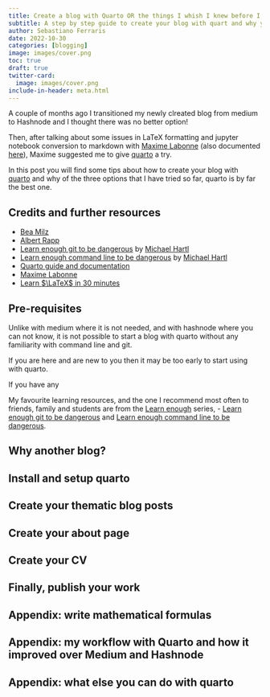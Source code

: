 ```yaml
---
title: Create a blog with Quarto OR the things I whish I knew before I started blogging
subtitle: A step by step guide to create your blog with quart and why you should be using it for blogging
author: Sebastiano Ferraris
date: 2022-10-30
categories: [blogging]
image: images/cover.png
toc: true
draft: true
twitter-card:
  image: images/cover.png
include-in-header: meta.html  
---
```


A couple of months ago I transitioned my newly clreated blog from medium to Hashnode and I thought there was no better option!

Then, after talking about some issues in LaTeX formatting and jupyter notebook conversion to markdown with [Maxime Labonne](https://mlabonne.github.io/blog/) (also documented [here](https://geods.hashnode.dev/medium-to-hasgnode)), Maxime suggested me to give [quarto](https://quarto.org/) a try.

In this post you will find some tips about how to create your blog with [quarto](https://quarto.org/) and why of the three options that I have tried so far, quarto is by far the best one.

## Credits and further resources

- [Bea Milz](https://beamilz.com/posts/2022-06-05-creating-a-blog-with-quarto/en/)
- [Albert Rapp](https://albert-rapp.de/posts/13_quarto_blog_writing_guide/13_quarto_blog_writing_guide.html)
- [Learn enough git to be dangerous](https://www.learnenough.com/git-tutorial) by [Michael Hartl](https://www.learnenough.com/about)
- [Learn enough command line to be dangerous](https://www.learnenough.com/command-line-tutorial) by [Michael Hartl](https://www.learnenough.com/about)
- [Quarto guide and documentation](https://quarto.org/docs/guide/)
- [Maxime Labonne](https://mlabonne.github.io/blog/)
- [Learn $\LaTeX$ in 30 minutes](https://www.overleaf.com/learn/latex/Learn_LaTeX_in_30_minutes)


## Pre-requisites

Unlike with medium where it is not needed, and with hashnode where you can not know, it is not possible to start a blog with quarto without any familiarity with command line and git. 

If you are here and  are new to you then it may be too early to start using with quarto.

If you have any 

My favourite learning resources, and the one I recommend most often to friends, family and students are from the [Learn enough](https://www.learnenough.com/) series, - [Learn enough git to be dangerous](https://www.learnenough.com/git-tutorial) and [Learn enough command line to be dangerous](https://www.learnenough.com/command-line-tutorial).


## Why another blog?


## Install and setup quarto


## Create your thematic blog posts


## Create your about page 


## Create your CV


## Finally, publish your work



## Appendix: write mathematical formulas


## Appendix: my workflow with Quarto and how it improved over Medium and Hashnode


## Appendix: what else you can do with quarto


